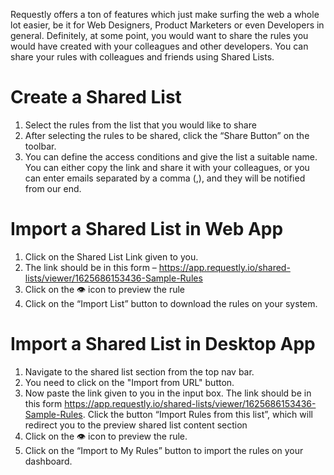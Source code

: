 Requestly offers a ton of features which just make surfing the web a whole lot easier, be it for Web Designers, Product Marketers or even Developers in general. Definitely, at some point, you would want to share the rules you would have created with your colleagues and other developers. You can share your rules with colleagues and friends using Shared Lists. 

# Create a Shared List 
1. Select the rules from the list that you would like to share 
2. After selecting the rules to be shared, click the “Share Button” on the toolbar.
3. You can define the access conditions and give the list a suitable name. You can either copy the link and share it with your colleagues, or you can enter emails separated by a comma (,), and they will be notified from our end. 


# Import a Shared List‍ in Web App
1. Click on the Shared List Link given to you. 
2. The link should be in this form – https://app.requestly.io/shared-lists/viewer/1625686153436-Sample-Rules ‍ 
3. Click on the 👁️ icon to preview the rule
4. Click on the “Import List” button to download the rules on your system. 

# Import a Shared List in Desktop App
1. Navigate to the shared list section from the top nav bar. 
2. You need to click on the "Import from URL" button. 
3. Now paste the link given to you in the input box. The link should be in this form https://app.requestly.io/shared-lists/viewer/1625686153436-Sample-Rules. Click the button “Import Rules from this list”, which will redirect you to the preview shared list content section 
4. Click on the 👁️ icon to preview the rule. ‍ 
5. Click on the “Import to My Rules” button to import the rules on your dashboard.